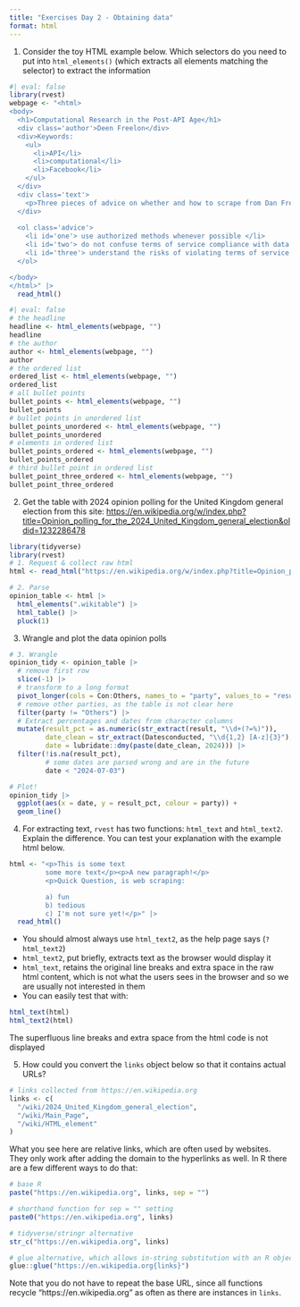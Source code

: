 ```yaml
---
title: "Exercises Day 2 - Obtaining data"
format: html
---
```


1. Consider the toy HTML example below. Which selectors do you need to put into `html_elements()` (which extracts all elements matching the selector) to extract the information


```r
#| eval: false
library(rvest)
webpage <- "<html>
<body>
  <h1>Computational Research in the Post-API Age</h1>
  <div class='author'>Deen Freelon</div>
  <div>Keywords:
    <ul>
      <li>API</li>
      <li>computational</li>
      <li>Facebook</li>
    </ul>
  </div>
  <div class='text'>
    <p>Three pieces of advice on whether and how to scrape from Dan Freelon</p>
  </div>
  
  <ol class='advice'>
    <li id='one'> use authorized methods whenever possible </li>
    <li id='two'> do not confuse terms of service compliance with data protection </li>
    <li id='three'> understand the risks of violating terms of service </li>
  </ol>

</body>
</html>" |> 
  read_html()
```

```r
#| eval: false
# the headline
headline <- html_elements(webpage, "")
headline
# the author
author <- html_elements(webpage, "")
author
# the ordered list
ordered_list <- html_elements(webpage, "")
ordered_list
# all bullet points
bullet_points <- html_elements(webpage, "")
bullet_points
# bullet points in unordered list
bullet_points_unordered <- html_elements(webpage, "")
bullet_points_unordered
# elements in ordered list
bullet_points_ordered <- html_elements(webpage, "")
bullet_points_ordered
# third bullet point in ordered list
bullet_point_three_ordered <- html_elements(webpage, "")
bullet_point_three_ordered
```

2. Get the table with 2024 opinion polling for the United Kingdom general election from this site: <https://en.wikipedia.org/w/index.php?title=Opinion_polling_for_the_2024_United_Kingdom_general_election&oldid=1232286478>

```r
library(tidyverse)
library(rvest)
# 1. Request & collect raw html
html <- read_html("https://en.wikipedia.org/w/index.php?title=Opinion_polling_for_the_2024_United_Kingdom_general_election&oldid=1232286478")

# 2. Parse
opinion_table <- html |>
  html_elements(".wikitable") |> 
  html_table() |>                
  pluck(1)                    
```


3. Wrangle and plot the data opinion polls

```r
# 3. Wrangle
opinion_tidy <- opinion_table |> 
  # remove first row
  slice(-1) |> 
  # transform to a long format
  pivot_longer(cols = Con:Others, names_to = "party", values_to = "result") |> 
  # remove other parties, as the table is not clear here
  filter(party != "Others") |> 
  # Extract percentages and dates from character columns
  mutate(result_pct = as.numeric(str_extract(result, "\\d+(?=%)")),
         date_clean = str_extract(Datesconducted, "\\d{1,2} [A-z]{3}"), # this grabs the first date only, which is enough
         date = lubridate::dmy(paste(date_clean, 2024))) |> 
  filter(!is.na(result_pct),
         # some dates are parsed wrong and are in the future
         date < "2024-07-03")

# Plot!
opinion_tidy |> 
  ggplot(aes(x = date, y = result_pct, colour = party)) +
  geom_line()
```

4. For extracting text, `rvest` has two functions: `html_text` and `html_text2`. Explain the difference. You can test your explanation with the example html below.

```r
html <- "<p>This is some text
         some more text</p><p>A new paragraph!</p>
         <p>Quick Question, is web scraping:

         a) fun
         b) tedious
         c) I'm not sure yet!</p>" |> 
  read_html()
```

- You should almost always use `html_text2`, as the help page says (`?html_text2`)
- `html_text2`, put briefly, extracts text as the browser would display it
- `html_text`, retains the original line breaks and extra space in the raw html content, which is not what the users sees in the browser and so we are usually not interested in them
- You can easily test that with:

```r
html_text(html)
html_text2(html)
```

The superfluous line breaks and extra space from the html code is not displayed

5. How could you convert the `links` object below so that it contains actual URLs?

```r
# links collected from https://en.wikipedia.org
links <- c(
  "/wiki/2024_United_Kingdom_general_election",
  "/wiki/Main_Page",
  "/wiki/HTML_element"
)
```

What you see here are relative links, which are often used by websites.
They only work after adding the domain to the hyperlinks as well.
In R there are a few different ways to do that:

```r
# base R
paste("https://en.wikipedia.org", links, sep = "")

# shorthand function for sep = "" setting
paste0("https://en.wikipedia.org", links)

# tidyverse/stringr alternative
str_c("https://en.wikipedia.org", links)

# glue alternative, which allows in-string substitution with an R object
glue::glue("https://en.wikipedia.org{links}")
```

Note that you do not have to repeat the base URL, since all functions recycle "https://en.wikipedia.org" as often as there are instances in `links`. 
